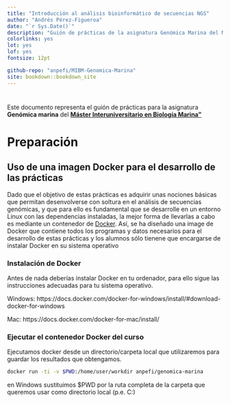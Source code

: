 ```yaml
---
title: "Introducción al análisis bioinformático de secuencias NGS"
author: "Andrés Pérez-Figueroa"
date: "`r Sys.Date()`"
description: "Guión de prácticas de la asignatura Genómica Marina del Máster Interuniversitario en Biología Marina"
colorlinks: yes
lot: yes
lof: yes
fontsize: 12pt

github-repo: "anpefi/MIBM-Genomica-Marina"
site: bookdown::bookdown_site
---
```


# {-} 

Este documento representa el guión de prácticas para la asignatura **Genómica marina** del **[Máster Interuniversitario en Biología Marina"](http://masterbiologiamarina.uvigo.es/)**


# Preparación {-}

## Uso de una imagen Docker para el desarrollo de las prácticas  {-}

Dado que el objetivo de estas prácticas es adquirir unas nociones básicas que permitan desenvolverse con soltura en el análisis de secuencias genómicas, y que para ello es fundamental que se desarrolle en un entorno Linux con las dependencias instaladas, la mejor forma de llevarlas a cabo es mediante un contenedor de [Docker](https://es.wikipedia.org/wiki/Docker_(software)). Así, se ha diseñado una image de Docker que contiene todos los programas y datos necesarios para el desarrollo de estas prácticas y los alumnos sólo tienene que encargarse de instalar Docker en su sistema operativo 

### Instalación de Docker  {-}

Antes de nada deberías instalar Docker en tu ordenador, para ello sigue las instrucciones adecuadas para tu sistema operativo.

Windows: https://docs.docker.com/docker-for-windows/install/#download-docker-for-windows

Mac: https://docs.docker.com/docker-for-mac/install/

### Ejecutar el contenedor Docker del curso  {-}

Ejecutamos docker desde un directorio/carpeta local que utilizaremos para guardar los resultados que obtengamos.

```bash
docker run -ti -v $PWD:/home/user/workdir anpefi/genomica-marina
```

en Windows sustituimos $PWD por la ruta completa de la carpeta que queremos usar 
como directorio local (p.e. C:\Users\curso)